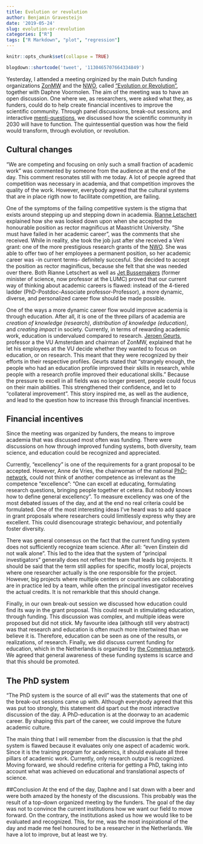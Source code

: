 ```yaml
---
title: Evolution or revolution
author: Benjamin Gravesteijn
date: '2019-05-24'
slug: evolution-or-revolution
categories: ["R"]
tags: ["R Markdown", "plot", "regression"]
---
```


```r
knitr::opts_chunk$set(collapse = TRUE)
```

```r
blogdown::shortcode('tweet', '1130465707664334849')
```


Yesterday, I attended a meeting orginized by the main Dutch funding organizations [ZonMW](<https://www.zonmw.nl/nl/>) and the [NWO](<https://www.nwo.nl/>), called ["Evolution or Revolution"](https://www.zonmw.nl/nl/actueel/agenda/detail/item/evolutie-of-revolutie/), together with Daphne Voormolen. The aim of the meeting was to have an open discussion. One where we, as researchers, were asked what they, as funders, could do to help create financial incentives to improve the scientific community. Through panel discussions, break-out sessions, and interactive [menti-questions](https://menti.com), we discussed how the scientific community in 2030 will have to function. The quintessential question was how the field would transform, through evolution, or revolution.

## Cultural changes
"We are competing and focusing on only such a small fraction of academic work" was commented by someone from the audience at the end of the day. This comment resonates still with me today. A lot of people agreed that competition was necessary in academia, and that competition improves the quality of the work. However, everybody agreed that the cultural systems that are in place rigth now to facilitate competition, are failing.

One of the symptoms of the failing competitive system is the stigma that exists around stepping up and stepping down in academia. [Rianne Letschert](https://twitter.com/Rianneletschert) explained how she was looked down upon when she accepted the honourable position as rector magnificus at Maastricht University. "She must have failed in her academic career", was the comments that she received. While in reality, she took the job just after she received a Veni grant: one of the more prestigious research grants of the [NWO](<https://www.nwo.nl/>). She was able to offer two of her employees a permanent position, so her academic career was -in current terms- definitely succesful. She decided to accept the position as rector maginificus, because she felt that she was needed over there. Both Rianne Letschert as well as [Jet Bussemakers](https://twitter.com/jet_bussemaker) (former minister of science, now professor at the LUMC) proved that our current way of thinking about academic careers is flawed: instead of the 4-tiered ladder (PhD-Postdoc-Associate professor-Professor), a more dynamic, diverse, and personalized career flow should be made possible. 

One of the ways a more dynamic career flow would improve academia is through education. After all, it is one of the three pillars of academia are _creation of knowledge (research)_, _distribution of knowledge (education)_, and _creating impact_ in society. Currently, in terms of rewarding academic work, education is undervalued compared to research. [Jeroen Geurts](https://www.narcis.nl/person/RecordID/PRS1254216/Language/nl), professor a the VU Amsterdam and chairman of ZonMW, explained that he let his employees at the VU decide whether they wanted to focus on education, or on research. This meant that they were recognized by their efforts in their respective profiles. Geurts stated that "strangely enough, the people who had an education profile improved their skills in research, while people with a research profile improved their educational skills." Because the pressure to excell in all fields was no longer present, people could focus on their main abilities. This strengthened their confidence, and let to "collateral improvement". This story inspired me, as well as the audience, and lead to the question how to increase this through financial incentives.  

## Financial incentives
Since the meeting was organized by funders, the means to improve academia that was discussed most often was funding. There were discussions on how through improved funding systems, both diversity, team science, and education could be recognized and appreciated. 

Currently, "excellency" is one of the requirements for a grant proposal to be accepted. However, Anne de Vries, the chairwoman of the national [PhD-network](https://www.hetpnn.nl/2011/04/12/bestuur-3/), could not think of another competence as irrelevant as the competence "excellence": "One can excell at educating, formulating research questions, bringing people together et cetera. But nobody knows how to define general excellency". To measure excellency was one of the most debated issues of the day, and at the end no real criteria could be formulated. One of the most interesting ideas I've heard was to add space in grant proposals where researchers could limitlessly express why they are excellent. This could disencourage strategic behaviour, and potentially foster diversity.

There was general consensus on the fact that the current funding system does not sufficiently recognize team science. After all: "even Einstein did not walk alone". This led to the idea that the system of "principal investigators" generally does not reflect the team that leads big projects. It should be said that the term still applies for specific, mostly local, projects where one researcher actually is the one responsible for the project. However, big projects where multiple centers or countries are collaborating are in practice led by a team, while often the principal investigator receives the actual credits. It is not remarkible that this should change.

Finally, in our own break-out session we discussed how education could find its way in the grant proposal. This could result in stimulating education, through funding. This discussion was complex, and multiple ideas were proposed but did not stick. My favourite idea (although still very abstract) was that research and education is often much more intertwined than we believe it is. Therefore, education can be seen as one of the results, or realizations, of research. Finally, we did discuss current funding for education, which in the Netherlands is organized by [the Comenius network](https://www.knaw.nl/nl/de-knaw/comeniusnetwerk). We agreed that general awareness of these funding systems is scarce and that this should be promoted.

## The PhD system
"The PhD system is the source of all evil" was the statements that one of the break-out sessions came up with. Although everybody agreed that this was put too strongly, this statement did spart out the most interactive discussion of the day. A PhD-education is at the doorway to an academic career. By shaping this part of the career, we could improve the future academic culture.

The main thing that I will remember from the discussion is that the phd system is flawed because it evaluates only one aspect of academic work. Since it is the training program for academics, it should evaluate all three pillars of academic work. Currently, only research output is recognized. Moving forward, we should redefine criteria for getting a PhD, taking into account what was achieved on educational and translational aspects of science.

##Conclusion
At the end of the day, Daphne and I sat down with a beer and were both amazed by the honesty of the discussions. This probably was the result of a top-down organized meeting by the funders. The goal of the day was not to convince the current institutions how we want our field to move forward. On the contrary, the institutions asked us how we would like to be evaluated and recognized. This, for me, was the most inspirational of the day and made me feel honoured to be a researcher in the Netherlands. We have a lot to improve, but at least we try.